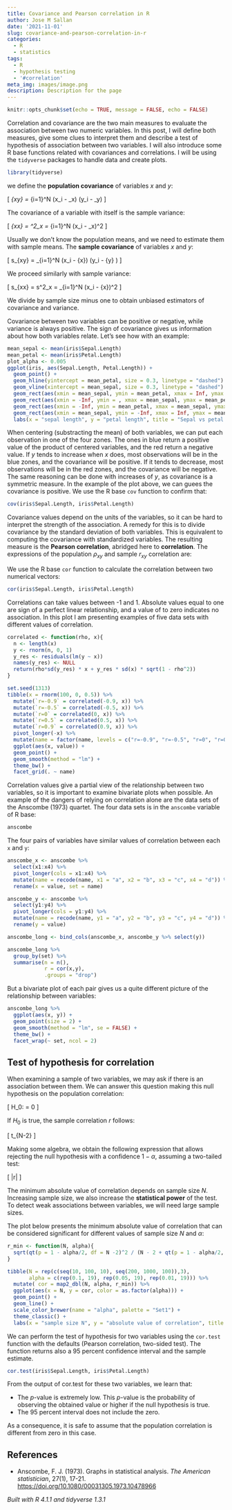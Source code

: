 ```yaml
---
title: Covariance and Pearson correlation in R
author: Jose M Sallan
date: '2021-11-01'
slug: covariance-and-pearson-correlation-in-r
categories:
  - R
  - statistics
tags:
  - R
  - hypothesis testing
  - '#correlation'
meta_img: images/image.png
description: Description for the page
---
```


```r
knitr::opts_chunk$set(echo = TRUE, message = FALSE, echo = FALSE)
```

Correlation and covariance are the two main measures to evaluate the association between two numeric variables. In this post, I will define both measures, give some clues to interpret them and describe a test of hypothesis of association between two variables. I will also introduce some R base functions related with covariances and correlations. I will be using the `tidyverse` packages to handle data and create plots.

```r
library(tidyverse)
```

we define the **population covariance** of variables $x$ and $y$:

\[ \sigma_{xy} = \frac{1}{N} \sum_{i=1}^N \left(x_i - \mu_x\right) \left(y_i - \mu_y\right) \]

The covariance of a variable with itself is the sample variance:

\[ \sigma_{xx} = \sigma^2_x =  \frac{1}{N} \sum_{i=1}^N \left(x_i - \mu_x\right)^2 \]

Usually we don't know the population means, and we need to estimate them with sample means. The **sample covariance** of variables $x$ and $y$:

\[ s_{xy} = \frac{1}{N-1} \sum_{i=1}^N \left(x_i - \bar{x}\right) \left(y_i - \bar{y} \right) \]

We proceed similarly with sample variance:

\[ s_{xx} = s^2_x =  \frac{1}{N-1} \sum_{i=1}^N \left(x_i -  \bar{x}\right)^2 \]

We divide by sample size minus one to obtain unbiased estimators of covariance and variance.

Covariance between two variables can be positive or negative, while variance is always positive. The sign of covariance gives us information about how both variables relate. Let's see how with an example:

```r
mean_sepal <- mean(iris$Sepal.Length)
mean_petal <- mean(iris$Petal.Length)
plot_alpha <- 0.005
ggplot(iris, aes(Sepal.Length, Petal.Length)) +
  geom_point() +
  geom_hline(yintercept = mean_petal, size = 0.3, linetype = "dashed") +
  geom_vline(xintercept = mean_sepal, size = 0.3, linetype = "dashed") +
  geom_rect(aes(xmin = mean_sepal, ymin = mean_petal, xmax = Inf, ymax = Inf), fill = "#9999FF", alpha = plot_alpha) +
  geom_rect(aes(xmin = -Inf, ymin = , xmax = mean_sepal, ymax = mean_petal, ymin = -Inf), fill = "#9999FF", alpha = plot_alpha) +
  geom_rect(aes(xmin = -Inf, ymin = mean_petal, xmax = mean_sepal, ymax = Inf), fill = "#FF9999", alpha = plot_alpha) +
  geom_rect(aes(xmin = mean_sepal, ymin = -Inf, xmax = Inf, ymax = mean_petal), fill = "#FF9999", alpha = plot_alpha) +
  labs(x = "sepal length", y = "petal length", title = "Sepal vs petal length (iris dataset)")
```

When centering (substracting the mean) of both variables, we can put each observation in one of the four zones. The ones in blue return a positive value of the product of centered variables, and the red return a negative value. If $y$ tends to increase when $x$ does, most observations will be in the blue zones, and the covariance will be positive. If it tends to decrease, most observations will be in the red zones, and the covariance will be negative. The same reasoning can be done with increases of $y$, as covariance is a symmetric measure. In the example of the plot above, we can guees the covariance is positive. We use the R base `cov` function to confirm that:

```r
cov(iris$Sepal.Length, iris$Petal.Length)
```

Covariance values depend on the units of the variables, so it can be hard to interpret the strength of the association. A remedy for this is to divide covariance by the standard deviation of both variables. This is equivalent to computing the covariance with standardized variables. The resulting measure is the **Pearson correlation**, abridged here to **correlation**. The expressions of the population $\rho_{xy}$ and sample $r_{xy}$ correlation are:

\begin{align} 

\rho_{xy} &= \frac{\sigma_{xy}}{\sigma_{x}\sigma_{y}} & r_{xy} &= \frac{s_{xy}}{s_xs_y}

\end{align}

We use the R base `cor` function to calculate the correlation between two numerical vectors:

```r
cor(iris$Sepal.Length, iris$Petal.Length)
```

Correlations can take values between -1 and 1. Absolute values equal to one are sign of a perfect linear relationship, and a value of to zero indicates no association. In this plot I am presenting examples of five data sets with different values of correlation.

```r
correlated <- function(rho, x){
  n <- length(x)
  y <- rnorm(n, 0, 1)
  y_res <- residuals(lm(y ~ x))
  names(y_res) <- NULL
  return(rho*sd(y_res) * x + y_res * sd(x) * sqrt(1 - rho^2))
}
```


```r
set.seed(1313)
tibble(x = rnorm(100, 0, 0.5)) %>%
  mutate(`r=-0.9` = correlated(-0.9, x)) %>%
  mutate(`r=-0.5` = correlated(-0.5, x)) %>%
  mutate(`r=0` = correlated(0, x)) %>%
  mutate(`r=0.5` = correlated(0.5, x)) %>%
  mutate(`r=0.9` = correlated(0.9, x)) %>%
  pivot_longer(-x) %>%
  mutate(name = factor(name, levels = c("r=-0.9", "r=-0.5", "r=0", "r=0.5", "r=0.9"))) %>%
  ggplot(aes(x, value)) +
  geom_point() +
  geom_smooth(method = "lm") +
  theme_bw() +
  facet_grid(. ~ name)
```

Correlation values give a partial view of the relationship between two variables, so it is important to examine bivariate plots when possible. An example of the dangers of relying on correlation alone are the data sets of the Anscombe (1973) quartet. The four data sets is in the `anscombe` variable of R base:

```r
anscombe
```

The four pairs of variables have similar values of correlation between each `x` and `y`:

```r
anscombe_x <- anscombe %>%
  select(x1:x4) %>%
  pivot_longer(cols = x1:x4) %>%
  mutate(name = recode(name, x1 = "a", x2 = "b", x3 = "c", x4 = "d")) %>%
  rename(x = value, set = name)

anscombe_y <- anscombe %>%
  select(y1:y4) %>%
  pivot_longer(cols = y1:y4) %>%
  mutate(name = recode(name, y1 = "a", y2 = "b", y3 = "c", y4 = "d")) %>%
  rename(y = value)

anscombe_long <- bind_cols(anscombe_x, anscombe_y %>% select(y))
```

```r
anscombe_long %>%
  group_by(set) %>%
  summarise(n = n(),
            r = cor(x,y),
            .groups = "drop")
```

But a bivariate plot of each pair gives us a quite different picture of the relationship between variables:

```r
anscombe_long %>%
  ggplot(aes(x, y)) +
  geom_point(size = 2) +
  geom_smooth(method = "lm", se = FALSE) +
  theme_bw() +
  facet_wrap(~ set, ncol = 2)
```


## Test of hypothesis for correlation

When examining a sample of two variables, we may ask if there is an association between them. We can answer this question making this null hypothesis on the population correlation:

\[ H_0: \rho = 0 \]

If $H_0$ is true, the sample correlation $r$ follows:

\[ \frac{r\sqrt{n-2}}{\sqrt{1-r^2}} \sim t_{N-2} \]

Making some algebra, we obtain the following expression that allows rejecting the null hypothesis with a confidence $1-\alpha$, assuming a two-tailed test:

\[ |r| \geq \sqrt{\frac{t^2_{N-2, \alpha/2}}{N - 2 + t^2_{N-2, \alpha/2}}} \]

The minimum absolute value of correlation depends on sample size $N$. Increasing sample size, we also increase the **statistical power** of the test. To detect weak associations between variables, we will need large sample sizes.

The plot below presents the minimum absolute value of correlation that can be considered significant for different values of sample size $N$ and $\alpha$:

```r
r_min <- function(N, alpha){
  sqrt(qt(p = 1 - alpha/2, df = N -2)^2 / (N - 2 + qt(p = 1 - alpha/2, df = N-2)^2))
} 
```

```r
tibble(N = rep(c(seq(10, 100, 10), seq(200, 1000, 100)),3),
       alpha = c(rep(0.1, 19), rep(0.05, 19), rep(0.01, 19))) %>%
  mutate( cor = map2_dbl(N, alpha, r_min)) %>%
  ggplot(aes(x = N, y = cor, color = as.factor(alpha))) +
  geom_point() +
  geom_line() +
  scale_color_brewer(name = "alpha", palette = "Set1") +
  theme_classic() +
  labs(x = "sample size N", y = "absolute value of correlation", title = "Minimum value of significant correlation")
```

We can perform the test of hypothesis for two variables using the `cor.test` function with the defaults (Pearson correlation, two-sided test). The function returns also a 95 percent confidence interval and the sample estimate.

```r
cor.test(iris$Sepal.Length, iris$Petal.Length)
```

From the output of cor.test for these two variables, we learn that:

* The $p$-value is extremely low. This $p$-value is the probability of observing the obtained value or higher if the null hypothesis is true.
* The 95 percent interval does not include the zero.

As a consequence, it is safe to assume that the population correlation is different from zero in this case.

## References

* Anscombe, F. J. (1973). Graphs in statistical analysis. *The American statistician*, 27(1), 17-21. <https://doi.org/10.1080/00031305.1973.10478966>

*Built with R 4.1.1 and tidyverse 1.3.1*
